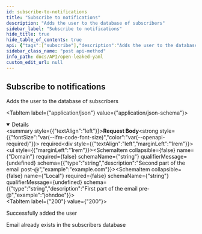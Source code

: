 ```yaml
---
id: subscribe-to-notifications
title: "Subscribe to notifications"
description: "Adds the user to the database of subscribers"
sidebar_label: "Subscribe to notifications"
hide_title: true
hide_table_of_contents: true
api: {"tags":["subscribe"],"description":"Adds the user to the database of subscribers","requestBody":{"content":{"application/json":{"schema":{"allOf":[{"title":"Email Request Body"},{"type":"object","properties":{"Domain":{"type":"string","description":"Second part of the email post-@","example":"example.com"},"Local":{"type":"string","description":"First part of the email pre-@","example":"johndoe"}},"example":{"local":"example","domain":"example.com"},"title":"Email"}]}}},"required":true},"responses":{"200":{"description":"Successfully added the user"},"400":{"description":"Email already exists in the subscribers database"}},"security":[{"basicAuth":[]}],"method":"post","path":"/api/subscribe/signup","servers":[{"url":"https://virtserver.swaggerhub.com/Peetzie/OpenLeaked/1.7.1","description":"SwaggerHub API Auto Mocking"},{"url":"https://localhost","description":"Local running server"},{"url":"https://open-leaked.compute.dtu.dk","description":"DTU Compute VPN Required"}],"securitySchemes":{"basicAuth":{"type":"http","scheme":"basic"}},"jsonRequestBodyExample":{"local":"example","domain":"example.com"},"info":{"title":"Open Leaked YAML","description":"## Introduction\nThis API is documented in **OpenAPI** format. \n\n## OpenAPI Specification\nThis API is documented in **OpenAPI format** and is based on\n[Petstore sample](http://petstore.swagger.io/) provided by [swagger.io](http://swagger.io) team.\n\n## Authentication\nThe application makes uses of build in authentication. Some of the client calls will be restricted. Use the HTTP basic form to authorize. ","contact":{"name":"Open Leaked","url":"https://github.com/Open-Leaked/Monorepo","email":"openleaked@gmail.com"},"license":{"name":"Apache 2.0","url":"http://www.apache.org/licenses/LICENSE-2.0.html"},"version":"3.0.0","x-logo":{"url":"https://raw.githubusercontent.com/Open-Leaked/Monorepo/main/Assets/logo/png/logo-white.png?token=GHSAT0AAAAAACB2FNOUZBLHC6LN6IMED47EZC3SB3Q","altText":"Open-Leaked Logo"}},"postman":{"name":"Subscribe to notifications","description":{"content":"Adds the user to the database of subscribers","type":"text/plain"},"url":{"path":["api","subscribe","signup"],"host":["{{baseUrl}}"],"query":[],"variable":[]},"header":[{"key":"Content-Type","value":"application/json"}],"method":"POST","body":{"mode":"raw","raw":"\"\"","options":{"raw":{"language":"json"}}},"auth":{"type":"basic","basic":[{"type":"any","value":"<Basic Auth Username>","key":"username"},{"type":"any","value":"<Basic Auth Password>","key":"password"}]}}}
sidebar_class_name: "post api-method"
info_path: docs/API/open-leaked-yaml
custom_edit_url: null
---
```



## Subscribe to notifications



Adds the user to the database of subscribers

<MimeTabs><TabItem label={"application/json"} value={"application/json-schema"}><details style={{}} data-collapsed={false} open={true}><summary style={{"textAlign":"left"}}><strong>Request Body</strong><strong style={{"fontSize":"var(--ifm-code-font-size)","color":"var(--openapi-required)"}}> required</strong></summary><div style={{"textAlign":"left","marginLeft":"1rem"}}></div><ul style={{"marginLeft":"1rem"}}><SchemaItem collapsible={false} name={"Domain"} required={false} schemaName={"string"} qualifierMessage={undefined} schema={{"type":"string","description":"Second part of the email post-@","example":"example.com"}}></SchemaItem><SchemaItem collapsible={false} name={"Local"} required={false} schemaName={"string"} qualifierMessage={undefined} schema={{"type":"string","description":"First part of the email pre-@","example":"johndoe"}}></SchemaItem></ul></details></TabItem></MimeTabs><div><ApiTabs><TabItem label={"200"} value={"200"}><div>

Successfully added the user

</div><div></div></TabItem><TabItem label={"400"} value={"400"}><div>

Email already exists in the subscribers database

</div><div></div></TabItem></ApiTabs></div>
      